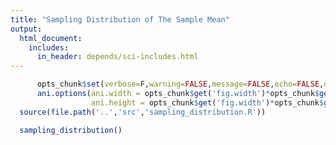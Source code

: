 ```yaml
---
title: "Sampling Distribution of The Sample Mean"
output: 
  html_document:
    includes:
      in_header: depends/sci-includes.html
---
```


```r
      opts_chunk$set(verbose=F,warning=FALSE,message=FALSE,echo=FALSE,dpi=96,fig.width=6,fig.height=3)
      ani.options(ani.width = opts_chunk$get('fig.width')*opts_chunk$get('dpi'),
                  ani.height = opts_chunk$get('fig.width')*opts_chunk$get('dpi'))
  source(file.path('..','src','sampling_distribution.R'))  
```

```r
  sampling_distribution()
```

